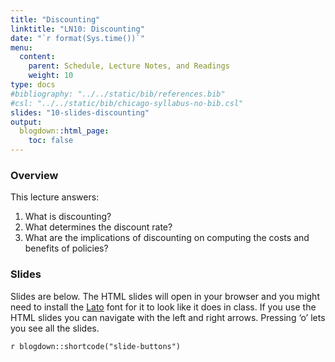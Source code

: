 ```yaml
---
title: "Discounting"
linktitle: "LN10: Discounting"
date: "`r format(Sys.time())`"
menu:
  content:
    parent: Schedule, Lecture Notes, and Readings
    weight: 10
type: docs
#bibliography: "../../static/bib/references.bib"
#csl: "../../static/bib/chicago-syllabus-no-bib.csl"
slides: "10-slides-discounting"
output:
  blogdown::html_page:
    toc: false
---
```


### Overview

This lecture answers:

1. What is discounting?
2. What determines the discount rate?
3. What are the implications of discounting on computing the costs and benefits of policies?

### Slides

Slides are below. 
The HTML slides will open in your browser and you might need to install the [Lato](https://fonts.google.com/specimen/Lato) font for it to look like it does in class.
If you use the HTML slides you can navigate with the left and right arrows.
Pressing 'o' lets you see all the slides.

`r blogdown::shortcode("slide-buttons")`

